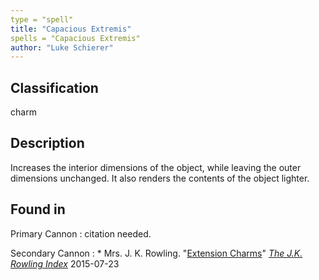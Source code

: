 ```yaml
---
type = "spell"
title: "Capacious Extremis"
spells = "Capacious Extremis"
author: "Luke Schierer"
---
```


## Classification

charm

## Description

Increases the interior dimensions of the object, while leaving the outer dimensions unchanged.  It also renders the contents of the object lighter.

## Found in

Primary Cannon
:   citation needed.

Secondary Cannon
:   * Mrs. J. K. Rowling.
      "[Extension Charms](https://www.rowlingindex.org/work/ecpm/)"
      _[The J.K. Rowling Index](https://www.rowlingindex.org)_
      2015-07-23
